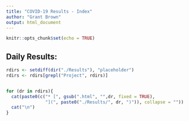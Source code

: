 ```yaml
---
title: "COVID-19 Results - Index"
author: "Grant Brown"
output: html_document
---
```


```r
knitr::opts_chunk$set(echo = TRUE)
```

## Daily Results:

```r

rdirs <- setdiff(dir("./Results"), "placeholder")
rdirs <- rdirs[grepl("Project", rdirs)]


for (dr in rdirs){
  cat(paste0(c("* [", gsub(".html", "",dr, fixed = TRUE), 
               "](", paste0("./Results/", dr, ")")), collapse = ""))
  cat("\n")
}

```
